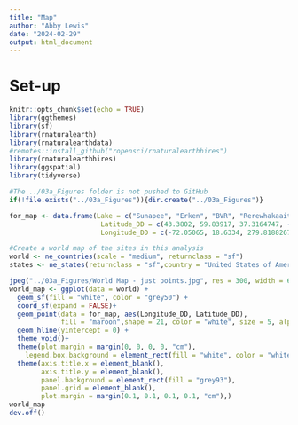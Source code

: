 ```yaml
---
title: "Map"
author: "Abby Lewis"
date: "2024-02-29"
output: html_document
---
```


# Set-up

```r
knitr::opts_chunk$set(echo = TRUE)
library(ggthemes)
library(sf)
library(rnaturalearth)
library(rnaturalearthdata)
#remotes::install_github("ropensci/rnaturalearthhires")
library(rnaturalearthhires)
library(ggspatial)
library(tidyverse)

#The ../03a_Figures folder is not pushed to GitHub
if(!file.exists("../03a_Figures")){dir.create("../03a_Figures")}
```

```r
for_map <- data.frame(Lake = c("Sunapee", "Erken", "BVR", "Rerewhakaaitu", "Tanganyika"),
                       Latitude_DD = c(43.3802, 59.83917, 37.3164747, -38.2936, -6.166),
                       Longitude_DD = c(-72.05065, 18.6334, 279.8188267-360, 176.5022, 29.52544))

#Create a world map of the sites in this analysis
world <- ne_countries(scale = "medium", returnclass = "sf")
states <- ne_states(returnclass = "sf",country = "United States of America")

jpeg("../03a_Figures/World Map - just points.jpg", res = 300, width = 6, height = 3.2, units = "in")
world_map <- ggplot(data = world) +
  geom_sf(fill = "white", color = "grey50") +
  coord_sf(expand = FALSE)+
  geom_point(data = for_map, aes(Longitude_DD, Latitude_DD), 
             fill = "maroon",shape = 21, color = "white", size = 5, alpha  =.7, stroke = .4)+
  geom_hline(yintercept = 0) +
  theme_void()+
  theme(plot.margin = margin(0, 0, 0, 0, "cm"),
    legend.box.background = element_rect(fill = "white", color = "white"))+
  theme(axis.title.x = element_blank(),
        axis.title.y = element_blank(),
        panel.background = element_rect(fill = "grey93"),
        panel.grid = element_blank(),
        plot.margin = margin(0.1, 0.1, 0.1, 0.1, "cm"),)
world_map
dev.off()
```

